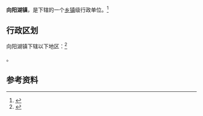 {{中国乡级行政区|42/12/02/101/000}}

'''向阳湖镇'''，是{{PRC admin/fullname|42/12/02/101/000|3}}下辖的一个[[乡镇|乡镇]]级行政单位。<ref>{{PRC admin/ref sgc|{{PRC admin/parent|42/12/02/101/000}}}}</ref>

== 行政区划 ==

向阳湖镇下辖以下地区：<ref>{{PRC admin/ref sgc|42/12/02/101/000}}</ref>

{{PRC admin/children|42/12/02/101/000}}。

== 参考资料 ==

{{reflist}}

{{行政区划小作品}}
{{PRC admin/navcat|42/12/02/101/000}}